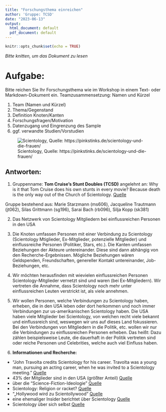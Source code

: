 ---
title: "Forschungsthema einreichen"
author: 'Gruppe: TCSD'
date: "2023-06-13"
output:
  html_document: default
  pdf_document: default
---

```{r setup, include=FALSE}
knitr::opts_chunk$set(echo = TRUE)

```



*Bitte knitten, um das Dokument zu lesen*


# Aufgabe:
Bitte reichen Sie Ihr Forschungsthema wie im Workshop in einem Text- oder Markdown-Dokument ein. Teamzusammensetzung: Namen und Kürzel

1. Team (Namen und Kürzel)
2. Thema/Gegenstand
3. Definition Knoten/Kanten
4. Forschungsfragen/Motivation
5. Datenzugang und Eingrenzung des Sample
6. ggf. verwandte Studien/Vorstudien

![Scientology, Quelle: https://pinkstinks.de/scientology-und-die-frauen/](https://github.com/ms60640/Scientology_Themenfindung/blob/main/Web_ScientologyUndDieFrauen-1024x683.jpg?raw=true)

## Antworten:
1. Gruppenname: **Tom Cruise's Stunt Doubles (TCSD)**
angelehnt an: 
Why is it that Tom Cruise does his own stunts in every movie?
Because death is the only way out of the Church of Scientology.
[Quelle](https://upjoke.com/scientology-jokes)

Gruppe bestehend aus: Marie Starzmann (ms606), Jacqueline Trautmann (jt062), Silas Grittmann (sg196), Sarai Bach (rb096), Silja Kopp (sk381)

2. Das Netzwerk von Scientology Mitgliedern bei einflussreichen Personen in den USA

3. Die Knoten umfassen Personen mit einer Verbindung zu Scientology (Scientology Mtiglieder, Ex-Mitglieder, potenzielle Mitglieder) und einflussreiche Personen (Politiker, Stars, etc.). Die Kanten umfassen Beziehungen der Akteure untereinander. Diese sind dann abhängig von den Recherche-Ergebnissen. Mögliche Beziehungen wären Geldspenden, Freundschaften, genereller Kontakt untereinander, Job-Beziehungen, etc.

4. Wir möchten herausfinden mit wievielen einflussreichen Personen Scientology-Mitglieder vernetzt sind und waren (bei Ex-Mitgliedern). Wir vertreten die Annahme, dass Scientology noch mehr unter einflussreichen Leuten verstrickt ist, als viele annehmen.

5. Wir wollen Personen, welche Verbindungen zu Scientology haben, erheben, die in den USA leben oder dort herkommen und noch immer Verbindungen zur us-amerikanischen Scientology haben. Die USA haben viele Mitglieder bei Scientology, von welchen recht viele bekannt und einflussreich sind, weswegen wir uns auf dieses Land fokussieren. Bei den Verbindungen von Mitgliedern in die Politik, etc. wollen wir nur die Verbindungen zu einflussreichen Personen erheben. Das heißt:  Dazu zählen beispielsweise Leute, die dauerhaft in der Politik vertreten sind oder reiche Personen und Celebrities, welche auch viel Einfluss haben.

6. **Informationen und Recherche:**
- "John Travolta credits Scientology for his career. Travolta was a young man, pursuing an acting career, when he was invited to a Scientology meeting."
[Quelle](https://www.foundationswithjanet.org/columns/blog-columns/why-does-scientology-attract-hollywood-s-stars/)
- 43% der Mitglieder sind in den USA (größter Anteil)
[Quelle](https://de.statista.com/statistik/daten/studie/36833/umfrage/verteilung-der-hauptamtlich-taetigen-scientology-mitglieder-nach-weltregionen/)
- über die "Science-Fiction-Ideologie"
[Quelle](https://www.rosalux.de/fileadmin/rls_uploads/pdfs/Utopie_kreativ/206/206.pdf#page=48)
- Scientology: Religion or racket?
[Quelle](https://core.ac.uk/reader/161976930)
- "„Hollywood wird zu Scientollywood“
[Quelle](https://core.ac.uk/download/pdf/16427131.pdf)
- eine ehemaliger Insider berichtet über Scientology
[Quelle](http://www.xenu-directory.net/news/images/199311-vaughnyoung.pdf)
- Scientology über sich selbst
[Quelle](http://www.scientologyreligion.de/religious-expertises/scientology-analysis-and-comparison/page1.html)











